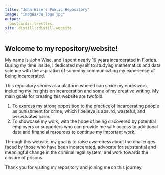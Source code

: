 ```yaml
---
title: "John Wise's Public Repository"
image: "images/JW_logo.jpg"
output:
  postcards::trestles
site: distill::distill_website
---
```

 
## **Welcome to my repository/website!**

My name is John Wise, and I spent nearly 19 years incarcerated in Florida. During my time inside, I dedicated myself to studying mathematics and data science with the aspiration of someday communicating my experience of being incarcerated.

This repository serves as a platform where I can share my endeavors, including my insights on incarceration and some of my creative writing. My main goals for creating this website are twofold:

1. To express my strong opposition to the practice of incarcerating people as punishment for crime, which I believe is absurd, wasteful, and perpetuates harm.
2. To showcase my work, with the hope of being discovered by potential employers or supporters who can provide me with access to additional data and financial resources to continue my important work.

Through this website, my goal is to raise awareness about the challenges faced by those who have been incarcerated, advocate for substantial and meaningful change in the criminal legal system, and work towards the closure of prisons.

Thank you for visiting my repository and joining me on this journey.
